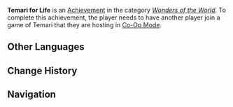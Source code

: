 {{Achievement Infobox
|title        = 
|id           = 81098
|order id     = 1099
|category     = Wonders of the World
|description  = Have another player join a game of [[Temari]] that you are hosting.
|requirements = 
|primogems    = 5
|tracking     = 
|hidden       = 1
|topic        = Temari; Co-Op Mode
|type         = Exploration
}}
'''Temari for Life''' is an [[Achievement]] in the category ''[[Wonders of the World]]''. To complete this achievement, the player needs to have another player join a game of Temari that they are hosting in [[Co-Op Mode]].
<!--
==Trivia==

==Video Guides==
{{EVT
|video1   = 
|caption1 = 
}}
-->
==Other Languages==
{{Other Languages
|en      = Temari for Life
|zhs     = 本朝手鞠戏小传
|zhs_rm  = Běnchāo Shǒujū Xì Xiǎo Chuán
|zht     = 本朝手鞠戲小傳
|zht_rm  = Běnchāo Shǒujū Xì Xiǎo Chuán
|zh_tl   = Little Legend of the Temari Show in this Present Dynasty
|ja      = 本朝手まり劇伝
|ja_rm   = Honchou Temari Gekiden{{Assumed}}
|ja_tl   = 
|ko      = 본조 테마리 전설
|ko_rm   = 
|ko_tl   = 
|es      = Cronografía de las temari
|es_tl   = 
|fr      = Une vie de Temari
|fr_tl   = A Lifetime of Temari
|ru      = Жизнь тэмари
|ru_tl   = 
|th      = ความเป็นมาของเกม Temari
|th_rm   = 
|th_tl   = 
|vi      = Câu chuyện của Temari
|vi_tl   = 
|de      = Geschichte der Temari
|de_tl   = History of Temari
|id      = Sejarah Temari
|id_tl   = History of Temari
|pt      = Vida do Temari
|pt_tl   = 
}}

==Change History==
{{Change History|2.0}}
<!--
==References==
{{Reflist}}
-->
==Navigation==
{{Achievement Navbox|Wonders of the World|Exploration}}